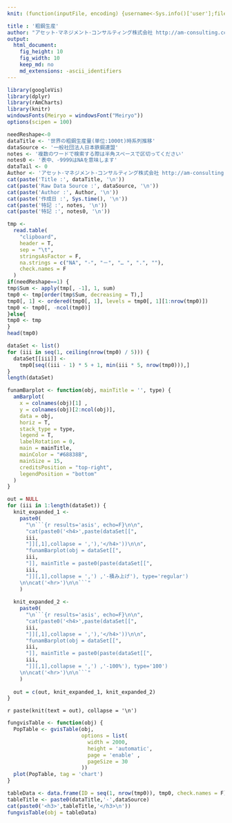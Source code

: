 ```yaml
---
knit: (function(inputFile, encoding) {username<-Sys.info()['user'];fileName<-'defaultPath.csv';pathToFile <-paste0('C:/Users/', username,'/Desktop/pathToCSV/');setwd(pathToFile);buf0<-read.csv(fileName,header = F,skip = 0,stringsAsFactor = F,check.names = F,fileEncoding = 'utf-8');rmarkdown::render(inputFile, encoding = encoding, output_file = paste0('C:/Users/',username,buf0[2,1],'charts/','am-consulting.co.jp-',format(Sys.time(),'%Y-%m-%d-%H-%M-%S'),'.html')) })

title : '粗鋼生産'
author: "アセット･マネジメント･コンサルティング株式会社 http://am-consulting.co.jp"
output: 
  html_document:
    fig_height: 10
    fig_width: 10
    keep_md: no
    md_extensions: -ascii_identifiers 
---
```

<link href="http://knowledgevault.saecanet.com/components/rmarkdown-html.css" rel="stylesheet">
<style>
.main-container {
	max-width: 1000px;
	margin-left: auto;
	margin-right: auto;
}
</style>


```r
library(googleVis)
library(dplyr)
library(rAmCharts)
library(knitr)
windowsFonts(Meiryo = windowsFont("Meiryo"))
options(scipen = 100)
```

```r
needReshape<-0
dataTitle <- '世界の粗鋼生産量(単位:1000t)時系列推移'
dataSource <- '一般社団法人日本鉄鋼連盟'
notes <- '複数のワードで検索する際は半角スペースで区切ってください'
notes0 <- '表中、-9999はNAを意味します'
dataTail <- 0
Author <- 'アセット･マネジメント･コンサルティング株式会社 http://am-consulting.co.jp'
cat(paste('Title :', dataTitle, '\n'))
cat(paste('Raw Data Source :', dataSource, '\n'))
cat(paste('Author :', Author, '\n'))
cat(paste('作成日 :', Sys.time(), '\n'))
cat(paste('特記 :', notes, '\n'))
cat(paste('特記 :', notes0, '\n'))
```

```r
tmp <-
  read.table(
    "clipboard",
    header = T,
    sep = "\t",
    stringsAsFactor = F,
    na.strings = c("NA", "-", "－", "… ", ".", ""),
    check.names = F
  )
if(needReshape==1) {
tmp$Sum <- apply(tmp[, -1], 1, sum)
tmp0 <- tmp[order(tmp$Sum, decreasing = T),]
tmp0[, 1] <- ordered(tmp0[, 1], levels = tmp0[, 1][1:nrow(tmp0)])
tmp0 <- tmp0[, -ncol(tmp0)]
}else{
tmp0 <- tmp  
}
head(tmp0)
```

```r
dataSet <- list()
for (iii in seq(1, ceiling(nrow(tmp0) / 5))) {
  dataSet[[iii]] <-
    tmp0[seq((iii - 1) * 5 + 1, min(iii * 5, nrow(tmp0))),]
}
length(dataSet)
```

```r
funamBarplot <- function(obj, mainTitle = '', type) {
  amBarplot(
    x = colnames(obj)[1] ,
    y = colnames(obj)[2:ncol(obj)],
    data = obj,
    horiz = T,
    stack_type = type,
    legend = T,
    labelRotation = 0,
    main = mainTitle,
    mainColor = "#68838B",
    mainSize = 15,
    creditsPosition = "top-right",
    legendPosition = "bottom"
  )
}
```

```r
out = NULL
for (iii in 1:length(dataSet)) {
  knit_expanded_1 <-
    paste0(
      "\n```{r results='asis', echo=F}\n\n",
      "cat(paste0('<h4>',paste(dataSet[[",
      iii,
      "]][,1],collapse = ','),'</h4>'))\n\n",
      "funamBarplot(obj = dataSet[[",
      iii,
      "]], mainTitle = paste0(paste(dataSet[[",
      iii,
      "]][,1],collapse = ',') ,'-積み上げ'), type='regular')
    \n\ncat('<hr>')\n\n```"
    )
  
  knit_expanded_2 <-
    paste0(
      "\n```{r results='asis', echo=F}\n\n",
      "cat(paste0('<h4>',paste(dataSet[[",
      iii,
      "]][,1],collapse = ','),'</h4>'))\n\n",
      "funamBarplot(obj = dataSet[[",
      iii,
      "]], mainTitle = paste0(paste(dataSet[[",
      iii,
      "]][,1],collapse = ',') ,'-100%'), type='100')
    \n\ncat('<hr>')\n\n```"
    )
  
  out = c(out, knit_expanded_1, knit_expanded_2)
}
```
`r paste(knit(text = out), collapse = '\n')`
```r
fungvisTable <- function(obj) {
  PopTable <- gvisTable(obj,
                        options = list(
                          width = 2000,
                          height = 'automatic',
                          page = 'enable' ,
                          pageSize = 30
                        ))
  plot(PopTable, tag = 'chart')
}  
```

```r
tableData <- data.frame(ID = seq(1, nrow(tmp0)), tmp0, check.names = F)
tableTitle <- paste0(dataTitle,'-',dataSource)
cat(paste0('<h3>',tableTitle,'</h3>\n'))
fungvisTable(obj = tableData)
```